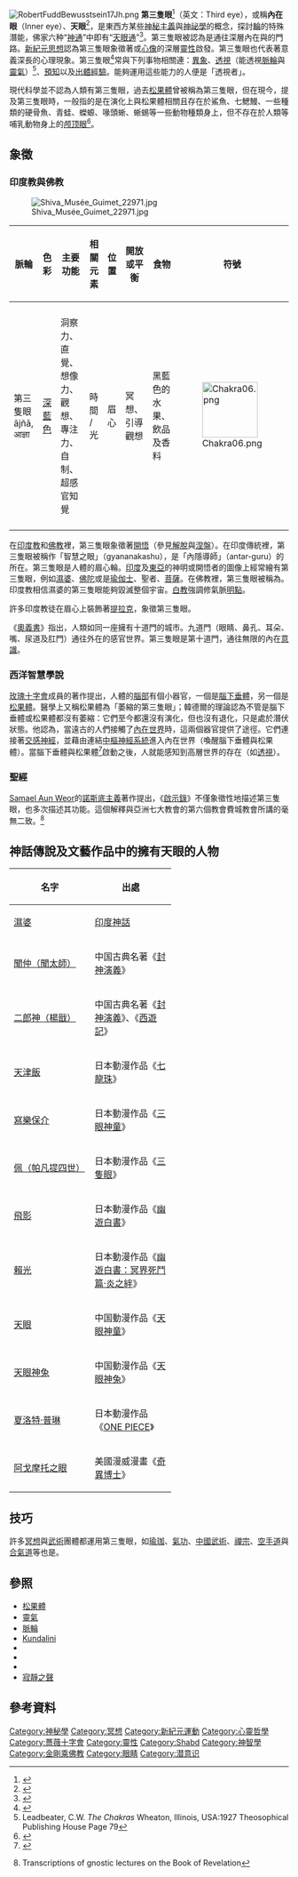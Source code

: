 {{多個問題|
{{copyedit|time=2012-06-03T01:46:56+00:00}}
{{refimprove|time=2012-06-03T01:46:56+00:00}}
}}
{{Otheruses}}
[[Image:RobertFuddBewusstsein17Jh.png|thumb]]
'''第三隻眼'''<ref>{{cite web |url=http://ws-science.myweb.hinet.net/gpf0003.htm |title=洞悉一切的第三隻眼睛 |publisher=德米特裏·謝爾科夫 |accessdate=2010-02-22 |deadurl=yes |archiveurl=https://web.archive.org/web/20100630085443/http://ws-science.myweb.hinet.net/gpf0003.htm |archivedate=2010-06-30 }}</ref>（英文：Third eye），或稱'''內在眼'''（Inner eye）、'''天眼'''<ref>{{cite web | language = zh-hans | publisher = 小故事网>中国民间故事>开天眼 | title = 开天眼 | url = http://paper.people.com.cn/fcyym/html/2008-11/28/content_145743.htm | author =  | date = 2011年5月23日 | accessdate = 2011年5月23日 | archive-url = https://web.archive.org/web/20131004213156/http://paper.people.com.cn/fcyym/html/2008-11/28/content_145743.htm | archive-date = 2013年10月4日 | dead-url = yes }}</ref>，是東西方某些[[神秘主義|神秘主義]]與[[神祕學|神祕學]]的概念，探討{{link-en|眉心|ajna}}[[脈輪|輪]]的特殊潛能，佛家六种“[[神通|神通]]”中即有“[[天眼通|天眼通]]”<ref>{{Cite web|title=六神通|url=http://buddhaspace.org/gem_browse.php/fpath=gem/brd/BudaHelp/K/F001005K&num=10|accessdate=2021-04-03|work=|publisher=台大獅子吼佛學專站|language=zh|archive-date=2016-09-28|archive-url=https://web.archive.org/web/20160928122740/http://buddhaspace.org/gem_browse.php/fpath%3Dgem/brd/BudaHelp/K/F001005K%26num%3D10|dead-url=no}}</ref>。第三隻眼被認為是通往深層內在與{{link-en|高層意識|higher consciousness}}的門路。[[新紀元運動|新紀元思想]]認為第三隻眼象徵著{{link-en|開悟|Enlightenment (concept)}}或[[心像|心像]]的深層[[靈性|靈性]]啟發。第三隻眼也代表著意義深長的心理現象。第三隻眼<ref>{{cite news | language = zh-hant | author = 徐竹思 | url = http://www.epochtimes.com/b5/5/7/18/n990018.htm | title = 俄科學家發現神奇的「第三隻眼」 | publisher = 大紀元新聞網 | date = 2005-07-18 | accessdate = 2010-02-22 | archive-date = 2010-06-27 | archive-url = https://web.archive.org/web/20100627124829/http://www.epochtimes.com/b5/5/7/18/n990018.htm | dead-url = no }}</ref>常與下列事物相關連：[[異象|異象]]、[[透視_(超感官知覺)|透視]]（能透視[[脈輪|脈輪]]與[[靈氣|靈氣]]）<ref> Leadbeater, C.W. ''The Chakras'' Wheaton, Illinois, USA:1927 Theosophical Publishing House Page 79</ref>、[[預知|預知]]以及[[出體經驗|出體經驗]]。能夠運用這些能力的人便是「透視者」。

現代科學並不認為人類有第三隻眼，過去[[松果體|松果體]]曾被稱為第三隻眼，但在現今，提及第三隻眼時，一般指的是在演化上與松果體相關且存在於鯊魚、七鰓鰻、一些種類的硬骨魚、青蛙、蠑螈、喙頭蜥、蜥蜴等一些動物種類身上，但不存在於人類等哺乳動物身上的[[颅顶眼|颅顶眼]]<ref name=":0">{{Cite web|title=Parietal Eye - an overview|url=https://www.sciencedirect.com/topics/agricultural-and-biological-sciences/parietal-eye|accessdate=2021-04-03|work=|publisher=Science Direct|language=en|archive-date=2021-03-08|archive-url=https://web.archive.org/web/20210308133545/https://www.sciencedirect.com/topics/agricultural-and-biological-sciences/parietal-eye|dead-url=no}}</ref>。

==象徵==
===印度教與佛教===
[[Image:Shiva_Musée_Guimet_22971.jpg|thumb]]
{| class="wikitable"
! 脈輪
! 色彩
! 主要功能
! 相關元素
! 位置
! 開放或平衡
! 食物
! 符號
|- <!--style="background:rgb(139,0,255);"-->
|- <!--style="background: rgb(102,0,255);"-->
| 第三隻眼<br />ājñā, आज्ञा
| [[深藍色|深藍色]]
| 洞察力、直覺、想像力、觀想、專注力、自制、超感官知覺
| 時間 / 光
| 眉心
| 冥想、引導觀想
| 黑藍色的水果、飲品及香料
| [[Image:Chakra06.png|100px]]
|- <!--style="background:rgb(0,128,255);"-->
|}
在[[印度教|印度教]]和[[佛教|佛教]]裡，第三隻眼象徵著[[開悟|開悟]]（參見[[解脫|解脫]]與[[涅盤|涅盤]]）。在印度傳統裡，第三隻眼被稱作「智慧之眼」（gyananakashu），是「內隱導師」（antar-guru）的所在。第三隻眼是人體的眉心輪。[[印度|印度]]及[[東亞|東亞]]的神明或開悟者的圖像上經常繪有第三隻眼，例如[[濕婆|濕婆]]、[[佛陀|佛陀]]或是[[瑜伽士|瑜伽士]]、聖者、[[菩薩|菩薩]]。在佛教裡，第三隻眼被稱為{{link-en|白毫 (佛教)|urna|白毫}}。印度教相信濕婆的第三隻眼能夠毀滅整個宇宙。[[白教|白教]]強調修氣脈[[明點|明點]]。

許多印度教徒在眉心上裝飾著[[明点|提拉克]]，象徵第三隻眼。

《[[奧義書|奧義書]]》指出，人類如同一座擁有十道門的城市。九道門（眼睛、鼻孔、耳朵、嘴、尿道及肛門）通往外在的感官世界。第三隻眼是第十道門，通往無限的內在[[意識|意識]]。

===西洋智慧學說===
[[玫瑰十字會|玫瑰十字會]]成員{{link-en|马克斯·韩德尔|Max Heindel|韓德爾}}的著作提出，人體的[[腦部|腦部]]有個小器官，一個是[[腦下垂體|腦下垂體]]，另一個是[[松果體|松果體]]。醫學上又稱松果體為「萎縮的第三隻眼」；韓德爾的理論認為不管是腦下垂體或松果體都沒有萎縮：它們至今都還沒有演化，但也沒有退化，只是處於潛伏狀態。他認為，當遠古的人們接觸了[[層_(神祕學)|內在世界]]時，這兩個器官提供了途徑。它們連接著[[交感神經|交感神經]]，並藉由連結[[中樞神經系統|中樞神經系統]]進入內在世界（喚醒腦下垂體與松果體）。當腦下垂體與松果體<ref>{{cite web |url=http://www.dajiyuan.com/b5/3/10/10/c15050.htm |title=大千世界-生命篇：第三隻眼 |publisher=大紀元文化網 |date=2003-10-10 |accessdate=2010-02-22 |deadurl=yes |archiveurl=https://web.archive.org/web/20060628191034/http://dajiyuan.com/b5/3/10/10/c15050.htm |archivedate=2006-06-28 }}</ref>啟動之後，人就能感知到高層世界的存在（如[[透視|透視]]）。

===聖經===
[[Samael_Aun_Weor|Samael Aun Weor]]的[[諾斯底主義|諾斯底主義]]著作提出，《[[啟示錄|啟示錄]]》不僅象徵性地描述第三隻眼，也多次描述其功能。這個解釋與亞洲七大教會的第六個教會費城教會所講的毫無二致。<ref>{{cite web |url=http://gnosticteachings.org/courses/the-book-of-revelation/ |title=存档副本 |accessdate=2009-07-13 |deadurl=yes |archiveurl=https://web.archive.org/web/20090610222534/http://gnosticteachings.org/courses/the-book-of-revelation/ |archivedate=2009-06-10 }} Transcriptions of gnostic lectures on the Book of Revelation</ref>

== 神話傳說及文藝作品中的擁有天眼的人物 ==
{|class="wikitable"
!width="130"|名字
!width="130"|出處
|-align="center"
|[[濕婆|濕婆]]
|[[印度神話|印度神話]]
|-align="center"
|[[聞仲|聞仲（聞太師）]]
|中国古典名著《[[封神演義|封神演義]]》
|-align="center"
|[[二郎神|二郎神（楊戩）]]
|中国古典名著《[[封神演義|封神演義]]》、《[[西遊記|西遊記]]》
|-align="center"
|[[天津飯|天津飯]]
|日本動漫作品《[[七龍珠|七龍珠]]》
|-align="center"
|[[寫樂保介|寫樂保介]]
|日本動漫作品《[[三眼神童|三眼神童]]》
|-align="center"
|[[佩|佩（帕凡提四世）]]
|日本動漫作品《[[三隻眼|三隻眼]]》
|-align="center"
|[[飛影_(幽遊白書)|飛影]]
|日本動漫作品《[[幽遊白書|幽遊白書]]》
|-align="center"
|[[賴光|賴光]]
|日本動漫作品《[[幽遊白書：冥界死鬥篇·炎之絆|幽遊白書：冥界死鬥篇·炎之絆]]》
|-align="center"
|[[天眼|天眼]]
|中国動漫作品《[[天眼神童|天眼神童]]》
|-align="center"
|[[天眼神兔|天眼神兔]]
|中国動漫作品《[[天眼神兔|天眼神兔]]》
|-align="center"
|[[BIG_MOM海賊團#夏洛特·普琳|夏洛特·普琳]]
|日本動漫作品《[[ONE_PIECE|ONE PIECE]]》
|-align="center"
|[[阿戈摩托之眼|阿戈摩托之眼]]
|美國漫威漫畫《[[奇異博士|奇異博士]]》
|}

==技巧==
許多[[冥想|冥想]]與[[武術|武術]]團體都運用第三隻眼，如[[瑜珈|瑜珈]]、[[氣功|氣功]]、[[中國武術|中國武術]]、[[禪宗|禪宗]]、[[空手道|空手道]]與[[合氣道|合氣道]]等也是。

==參照==
* [[松果體|松果體]]
* [[靈氣|靈氣]]
* [[脈輪|脈輪]]
* [[Kundalini|Kundalini]]
* {{link-en|智體|Mental body}}
* {{link-en|新思想|New Thought}}
* {{link-en|融合|Syncretism}}
* [[寂靜之聲|寂靜之聲]]{{link-en||The Voice of the Silence}}

==參考資料==
{{reflist}}

[[Category:神秘學|Category:神秘學]]
[[Category:冥想|Category:冥想]]
[[Category:新紀元運動|Category:新紀元運動]]
[[Category:心靈哲學|Category:心靈哲學]]
[[Category:薔薇十字會|Category:薔薇十字會]]
[[Category:靈性|Category:靈性]]
[[Category:Shabd|Category:Shabd]]
[[Category:神智學|Category:神智學]]
[[Category:金剛乘佛教|Category:金剛乘佛教]]
[[Category:眼睛|Category:眼睛]]
[[Category:潜意识|Category:潜意识]]